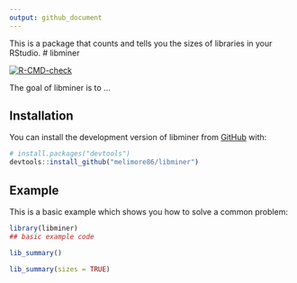 ```yaml
---
output: github_document
---
```


<!-- README.md is generated from README.Rmd. Please edit that file -->

This is a package that counts and tells you the sizes of libraries in your RStudio.
# libminer

<!-- badges: start -->
[![R-CMD-check](https://github.com/melimore86/libminer/actions/workflows/R-CMD-check.yaml/badge.svg)](https://github.com/melimore86/libminer/actions/workflows/R-CMD-check.yaml)
<!-- badges: end -->

The goal of libminer is to ...

## Installation

You can install the development version of libminer from [GitHub](https://github.com/) with:

``` r
# install.packages("devtools")
devtools::install_github("melimore86/libminer")
```

## Example

This is a basic example which shows you how to solve a common problem:

```r
library(libminer)
## basic example code

lib_summary()

lib_summary(sizes = TRUE)
```

